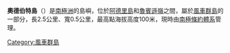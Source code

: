 {{unreferenced|time=2013-10-27T04:57:43+00:00}}
{{Coord|66|22|S|110|33|E|display=title}}

'''奧德伯特島'''（{{lang-en|Odbert Island}}）是[[南極洲|南極洲]]的島嶼，位於[[阿德里島|阿德里島]]和[[魯賓遜嶺|魯賓遜嶺]]之間，屬於[[風車群島|風車群島]]的一部分，長2.5公里、寬0.5公里，最高點海拔高度100米，現時由[[南極條約體系|南極條約體系]]管理。

{{DEFAULTSORT:Odbert Island}}
[[Category:風車群島|Category:風車群島]]


{{WilkesLand-geo-stub}}